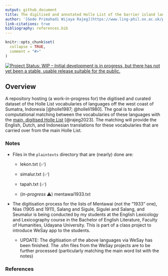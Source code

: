 ```yaml
---
output: github_document
title: The digitised and annotated Holle List of the barrier island languages, off the west coast of Sumatra, Indonesia
author: '[Gede Primahadi Wijaya Rajeg](https://www.ling-phil.ox.ac.uk/people/gede-rajeg) <a itemprop="sameAs" content="https://orcid.org/0000-0002-2047-8621" href="https://orcid.org/0000-0002-2047-8621" target="orcid.widget" rel="noopener noreferrer" style="vertical-align:top;"><img src="https://orcid.org/sites/default/files/images/orcid_16x16.png" style="width:1em;margin-right:.5em;" alt="ORCID iD icon"></a></br>University of Oxford, UK and Universitas Udayana, Indonesia'
link-citations: true
bibliography: references.bib
---
```


<!-- README.md is generated from README.Rmd. Please edit that file -->

```r
knitr::opts_chunk$set(
  collapse = TRUE,
  comment = "#>"
)
```

<!-- badges: start -->

[![Project Status: WIP – Initial development is in progress, but there has not yet been a stable, usable release suitable for the public.](https://www.repostatus.org/badges/latest/wip.svg)](https://www.repostatus.org/#wip)

<!-- badges: end -->

## Overview

A repository hosting (a work-in-progress for) the digitised and curated dataset of the Holle List vocabularies of languages off the west coast of Sumatra, Indonesia [@holle1987; @holleli1980]. The goal is to allow computational matching between the vocabularies of these languages with the [main, digitised Holle List](https://engganolang.github.io/digitised-holle-list/) [@rajeg2023]. The matching will provide the English, Dutch, and Indonesian translations for these vocabularies that are carried over from the main Holle List.

### Notes

- Files in the `plaintexts` directory that are (nearly) done are:

    - lekon.txt (✅)
    
    - simalur.txt (✅)
    
    - tapah.txt (✅)
    
    - (_in-progress_ ⚠) mentawai1933.txt

- The digitisation process for the lists of Mentawai (not the "1933" one), Nias (1905 and 1911), Salang and Sigule, Sigulei and Salang, and Seumalur is being conducted by my students at the English Lexicology and Lexicography course in the Bachelor of English Literature, Faculty of Humanities, Udayana University. This is part of a class project to introduce WeSay app to the students.

    - UPDATE: The digitisation of the above languages via WeSay has been finished. The .sfm files from the WeSay projects are to be further processed (particularly matching the main word list with the notes)

### References
